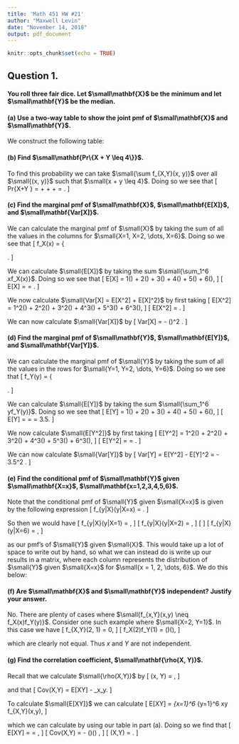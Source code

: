 ```yaml
---
title: 'Math 451 HW #21'
author: "Maxwell Levin"
date: "November 14, 2018"
output: pdf_document
---
```


```r
knitr::opts_chunk$set(echo = TRUE)
```

## Question 1.
#### You roll three fair dice. Let $\small\mathbf{X}$ be the minimum and let $\small\mathbf{Y}$ be the median. 

#### (a) Use a two-way table to show the joint pmf of $\small\mathbf{X}$ and $\small\mathbf{Y}$.

We construct the following table:

\begin{table}[!h]
\centering
\begin{tabular}{|c|c|c|c|c|c|c|c|}
\hline
$ $ & $ X = 1$ & $X = 2$ & $X = 3$ & $X = 4$ & $X = 5$ & $X = 6$\\ \hline
$Y = 1$ & $16/6^3$ & $0$ & $0$ & $0$ & $0$ & $0$\\ \hline
$Y = 2$ & $27/6^3$ & $13/6^3$ & $0$ & $0$ & $0$ & $0$\\ \hline
$Y = 3$ & $21/6^3$ & $21/6^3$ & $10/6^3$ & $0$ & $0$ & $0$\\ \hline
$Y = 4$ & $15/6^3$ & $15/6^3$ & $15/6^3$ & $7/6^3$ & $0$ & $0$\\ \hline
$Y = 5$ & $9/6^3$ & $9/6^3$ & $9/6^3$ & $9/6^3$ & $4/6^3$ & $0$\\ \hline
$Y = 6$ & $3/6^3$ & $3/6^3$ & $3/6^3$ & $3/6^3$ & $3/6^3$ & $1/6^3$\\ \hline
\end{tabular}
\end{table}

#### (b) Find $\small\mathbf{Pr\{X + Y \leq 4\}}$.

To find this probability we can take $\small{\sum f_{X,Y}(x, y)}$ over all $\small{(x, y)}$ such that $\small{x + y \leq 4}$. Doing so we see that
\[
  Pr\{X+Y \leq 4\} = \frac{16}{6^3} + \frac{27}{6^3} + \frac{13}{6^3} + \frac{21}{6^3} = \frac{77}{216} \approx 0.356.
\]


#### (c) Find the marginal pmf of $\small\mathbf{X}$, $\small\mathbf{E[X]}$, and $\small\mathbf{Var[X]}$.

We can calculate the marginal pmf of $\small{X}$ by taking the sum of all the values in the columns for $\small{X=1, X=2, \dots, X=6}$. Doing so we see that 
\[
  f_X(x) = 
  \left\{
  \begin{array}{ll}
     91/6^3, &  \text{if } x = 1; \\[1mm]
     61/6^3, &  \text{if } x = 2; \\[1mm]
     37/6^3, &  \text{if } x = 3; \\[1mm]
     19/6^3, &  \text{if } x = 4; \\[1mm]
     7/6^3, &  \text{if } x = 5; \\[1mm]
     1/6^3, &  \text{if } x = 6; \\[1mm]
      0, & \text{otherwise.} \\[1mm]
  \end{array} 
  \right.
\]

We can calculate $\small{E[X]}$ by taking the sum $\small{\sum_1^6 xf_X(x)}$. Doing so we see that
\[
  E[X] = 1\left(\frac{91}{6^3}\right) + 2\left(\frac{61}{6^3}\right) + 3\left(\frac{37}{6^3}\right) +
          4\left(\frac{19}{6^3}\right) + 5\left(\frac{7}{6^3}\right) + 6\left(\frac{1}{6^3}\right),
\]
\[
  E[X] = \frac{441}{216} = \frac{49}{24} \approx 2.042.
\]

We now calculate $\small{Var[X] = E[X^2] + E[X]^2}$ by first taking
\[
  E[X^2] = 
  1^2\left(\frac{91}{6^3}\right) + 2^2\left(\frac{61}{6^3}\right) + 3^2\left(\frac{37}{6^3}\right) +
  4^3\left(\frac{19}{6^3}\right) + 5^3\left(\frac{7}{6^3}\right) + 6^3\left(\frac{1}{6^3}\right),
\]
\[
  E[X^2] = \frac{1183}{216} \approx 5.477.
\]

We can now calculate $\small{Var[X]}$ by 
\[
  Var[X] = \frac{1183}{216} - \left(\frac{49}{24}\right)^2 \approx 1.308.
\]

#### (d) Find the marginal pmf of $\small\mathbf{Y}$, $\small\mathbf{E[Y]}$, and $\small\mathbf{Var[Y]}$.

We can calculate the marginal pmf of $\small{Y}$ by taking the sum of all the values in the rows for $\small{Y=1, Y=2, \dots, Y=6}$. Doing so we see that 
\[
  f_Y(y) = 
  \left\{
  \begin{array}{ll}
     16/6^3, &  \text{if } y = 1; \\[1mm]
     40/6^3, &  \text{if } y = 2; \\[1mm]
     52/6^3, &  \text{if } y = 3; \\[1mm]
     52/6^3, &  \text{if } y = 4; \\[1mm]
     40/6^3, &  \text{if } y = 5; \\[1mm]
     16/6^3, &  \text{if } y = 6; \\[1mm]
      0, & \text{otherwise.} \\[1mm]
  \end{array} 
  \right.
\]

We can calculate $\small{E[Y]}$ by taking the sum $\small{\sum_1^6 yf_Y(y)}$. Doing so we see that
\[
  E[Y] = 1\left(\frac{16}{6^3}\right) + 2\left(\frac{40}{6^3}\right) + 3\left(\frac{52}{6^3}\right) +
          4\left(\frac{52}{6^3}\right) + 5\left(\frac{40}{6^3}\right) + 6\left(\frac{16}{6^3}\right),
\]
\[
  E[Y] = \frac{756}{216} = \frac{7}{2} = 3.5.
\]

We now calculate $\small{E[Y^2]}$ by first taking
\[
  E[Y^2] = 
  1^2\left(\frac{16}{6^3}\right) + 2^2\left(\frac{40}{6^3}\right) + 3^2\left(\frac{52}{6^3}\right) +
  4^3\left(\frac{52}{6^3}\right) + 5^3\left(\frac{40}{6^3}\right) + 6^3\left(\frac{16}{6^3}\right),
\]
\[
  E[Y^2] = \frac{3052}{216} = \frac{763}{54} \approx 5.477.
\]

We can now calculate $\small{Var[Y]}$ by 
\[
  Var[Y] = E[Y^2] - E[Y]^2 = \frac{763}{54} - 3.5^2 \approx 1.879.
\]

#### (e) Find the conditional pmf of $\small\mathbf{Y}$ given $\small\mathbf{X=x}$, $\small\mathbf{x=1,2,3,4,5,6}$.

Note that the conditional pmf of $\small{Y}$ given $\small{X=x}$ is given by the following expression
\[
  f_{y|X}(y|X=x) = \frac{f_{X,Y}(x,y)}{f_X(x)}.
\]

So then we would have
\[
  f_{y|X}(y|X=1) = \frac{f_{X,Y}(1,y)}{f_X(1)},
\]
\[
  f_{y|X}(y|X=2) = \frac{f_{X,Y}(2,y)}{f_X(2)},
\]
\[
  \vdots
\]
\[
  f_{y|X}(y|X=6) = \frac{f_{X,Y}(6,y)}{f_X(6)},
\]

as our pmf's of $\small{Y}$ given $\small{X}$. This would take up a lot of space to write out by hand, so what we can instead do is write up our results in a matrix, where each column represents the distribution of $\small{Y}$ given $\small{X=x}$ for $\small{x = 1, 2, \dots, 6}$. We do this below:

\begin{table}[!h]
\centering
\begin{tabular}{|c|c|c|c|c|c|c|c|}
\hline
$ $ & $f_{y|X}(y|X=1)$ & $f_{y|X}(y|X=2)$ & $f_{y|X}(y|X=3)$ & $f_{y|X}(y|X=4)$ & $f_{y|X}(y|X=5)$ & $f_{y|X}(y|X=6)$\\ \hline
$Y = 1$ & $16/91$ & $0$ & $0$ & $0$ & $0$ & $0$\\ \hline
$Y = 2$ & $27/91$ & $13/61$ & $0$ & $0$ & $0$ & $0$\\ \hline
$Y = 3$ & $21/91$ & $21/61$ & $10/37$ & $0$ & $0$ & $0$\\ \hline
$Y = 4$ & $15/91$ & $15/61$ & $15/37$ & $7/19$ & $0$ & $0$\\ \hline
$Y = 5$ & $9/91$ & $9/61$ & $9/37$ & $9/19$ & $4/7$ & $0$\\ \hline
$Y = 6$ & $3/91$ & $3/61$ & $3/37$ & $3/19$ & $3/7$ & $1$\\ \hline
\end{tabular}
\end{table}



#### (f) Are $\small\mathbf{X}$ and $\small\mathbf{Y}$ independent? Justify your answer.

No. There are plenty of cases where $\small{f_{x,Y}(x,y) \neq f_X(x)f_Y(y)}$. Consider one such example where $\small{X=2, Y=1}$. In this case we have
\[
  f_{X,Y}(2, 1) = 0,
\]
\[
  f_X(2)f_Y(1) = \left(\frac{61}{6^3}\right)\left(\frac{16}{6^3}\right),
\]

which are clearly not equal. Thus *x* and *Y* are not independent.

#### (g) Find the correlation coefficient, $\small\mathbf{\rho(X, Y)}$.

Recall that we calculate $\small{\rho(X,Y)}$ by 
\[
  \rho(x, Y) = \frac{Cov(X,Y)}{\sigma_x\sigma_y},
\]

and that 
\[
  Cov(X,Y) = E[XY] - \mu_x\mu_y.
\]

To calculate $\small{E[XY]}$ we can calculate
\[
  E[XY] = \sum_{x=1}^6 \sum_{y=1}^6 xy f_{X,Y}(x,y),
\]

which we can calculate by using our table in part (a). Doing so we find that
\[
  E[XY] = \frac{1756}{216} = \frac{439}{54} \approx 8.130,
\]
\[
  Cov(X,Y) = \frac{439}{54} - \left(\frac{49}{24}\right)\left(\frac{7}{2}\right) \approx 0.984,
\]
\[
  \rho(X,Y) = \frac{Cov(X,Y)}{\sqrt{Var[X]Var[Y]}} \approx 0.627.
\]
